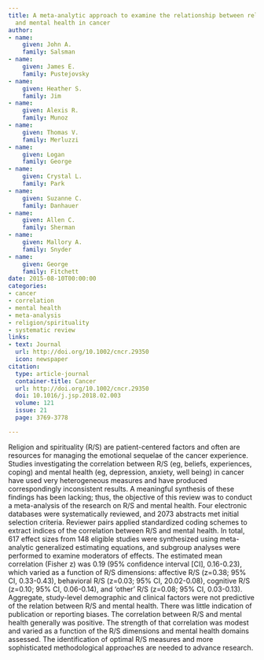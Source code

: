 ```yaml
---
title: A meta-analytic approach to examine the relationship between religion/spirituality
  and mental health in cancer
author:
- name:
    given: John A.
    family: Salsman
- name:
    given: James E.
    family: Pustejovsky
- name:
    given: Heather S.
    family: Jim
- name:
    given: Alexis R.
    family: Munoz
- name:
    given: Thomas V.
    family: Merluzzi
- name:
    given: Logan
    family: George
- name:
    given: Crystal L.
    family: Park
- name:
    given: Suzanne C.
    family: Danhauer
- name:
    given: Allen C.
    family: Sherman
- name:
    given: Mallory A.
    family: Snyder
- name:
    given: George
    family: Fitchett
date: 2015-08-10T00:00:00
categories:
- cancer
- correlation
- mental health
- meta-analysis
- religion/spirituality
- systematic review
links:
- text: Journal
  url: http://doi.org/10.1002/cncr.29350
  icon: newspaper
citation:
  type: article-journal
  container-title: Cancer
  url: http://doi.org/10.1002/cncr.29350
  doi: 10.1016/j.jsp.2018.02.003
  volume: 121
  issue: 21
  page: 3769-3778

---
```


Religion and spirituality (R/S) are patient-centered factors and often are resources for managing the emotional sequelae of the cancer experience. Studies investigating the correlation between R/S (eg, beliefs, experiences, coping) and mental health (eg, depression, anxiety, well being) in cancer have used very heterogeneous measures and have produced correspondingly inconsistent results. A meaningful synthesis of these findings has been lacking; thus, the objective of this review was to conduct a meta-analysis of the research on R/S and mental health. Four electronic databases were systematically reviewed, and 2073 abstracts met initial selection criteria. Reviewer pairs applied standardized coding schemes to extract indices of the correlation between R/S and mental health. In total, 617 effect sizes from 148 eligible studies were synthesized using meta-analytic generalized estimating equations, and subgroup analyses were performed to examine moderators of effects. The estimated mean correlation (Fisher z) was 0.19 (95% confidence interval [CI], 0.16-0.23), which varied as a function of R/S dimensions: affective R/S (z=0.38; 95% CI, 0.33-0.43), behavioral R/S (z=0.03; 95% CI, 20.02-0.08), cognitive R/S (z=0.10; 95% CI, 0.06-0.14), and ‘other’ R/S (z=0.08; 95% CI, 0.03-0.13). Aggregate, study-level demographic and clinical factors were not predictive of the relation between R/S and mental health. There was little indication of publication or reporting biases. The correlation between R/S and mental health generally was positive. The strength of that correlation was modest and varied as a function of the R/S dimensions and mental health domains assessed. The identification of optimal R/S measures and more sophisticated methodological approaches are needed to advance research.


